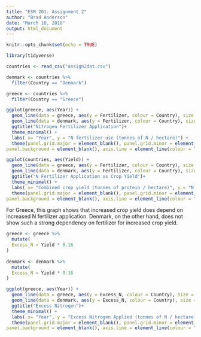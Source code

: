 ```yaml
---
title: "ESM 201: Assignment 2"
author: "Brad Anderson"
date: "March 10, 2018"
output: html_document
---
```


```r
knitr::opts_chunk$set(echo = TRUE)
```

```r
library(tidyverse)
```

```r

countries <- read_csv("assign2dat.csv")

denmark <- countries %>% 
  filter(Country == "Denmark")

greece <- countries %>% 
  filter(Country == "Greece")

```

```r

ggplot(greece, aes(Year)) + 
  geom_line(data = greece, aes(y = Fertilizer, colour = Country), size = 1.25) +
  geom_line(data = denmark, aes(y = Fertilizer, colour = Country), size = 1.25) +
  ggtitle("Nitrogen Fertilizer Application")+
  theme_minimal() +
  labs( x= "Year", y = "N fertilizer use (tonnes of N / hectare)") +
  theme(panel.grid.major = element_blank(), panel.grid.minor = element_blank(),
panel.background = element_blank(), axis.line = element_line(colour = "black"))

```


```r

ggplot(countries, aes(Yield)) + 
  geom_line(data = greece, aes(y = Fertilizer, colour = Country), size = 1.25) +
  geom_line(data = denmark, aes(y = Fertilizer, colour = Country), size = 1.25) +
  ggtitle("N Fertilizer Application vs Crop Yield")+
  theme_minimal() +
  labs( x= "Combined crop yield (tonnes of protein / hectare)", y = "N fertilizer use (tonnes of N / hectare)") +
  theme(panel.grid.major = element_blank(), panel.grid.minor = element_blank(),
panel.background = element_blank(), axis.line = element_line(colour = "black"))

```
For Greece, this graph shows that increased crop yield does depend on increased N fertilizer application. Denmark, on the other hand, does not show such a strong dependency on fertilizer for increased crop yield.

```r
greece <- greece %>% 
  mutate(
  Excess_N = Yield * 0.16
)
  
denmark <- denmark %>% 
  mutate(
  Excess_N = Yield * 0.16
)

ggplot(greece, aes(Year)) + 
  geom_line(data = greece, aes(y = Excess_N, colour = Country), size = 1.25) +
  geom_line(data = denmark, aes(y = Excess_N, colour = Country), size = 1.25) +
  ggtitle("Excess Nitrogen")+
  theme_minimal() +
  labs( x= "Year", y = "Excess Nitrogen Applied (tonnes of N / hectare)") +
  theme(panel.grid.major = element_blank(), panel.grid.minor = element_blank(),
panel.background = element_blank(), axis.line = element_line(colour = "black"))
```

